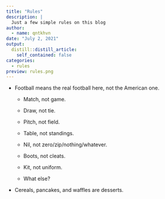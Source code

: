 ```yaml
---
title: "Rules"
description: |
  Just a few simple rules on this blog
author:
  - name: qntkhvn
date: "July 2, 2021"
output:
  distill::distill_article:
    self_contained: false
categories:
  - rules
preview: rules.png
---
```


-   Football means the real football here, not the American one.

    -   Match, not game.

    -   Draw, not tie.

    -   Pitch, not field.

    -   Table, not standings.

    -   Nil, not zero/zip/nothing/whatever.

    -   Boots, not cleats.

    -   Kit, not uniform.
    
    -   What else?

-   Cereals, pancakes, and waffles are desserts.


